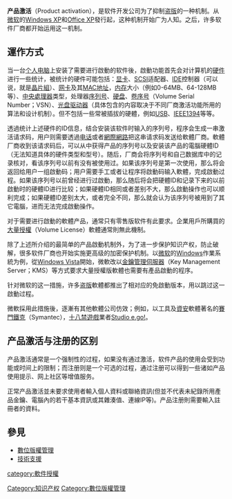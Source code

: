 {{unreferenced|time=2010-08-16T16:38:47+00:00}}
{{noteTA
|T=zh-hans:产品激活; zh-hant:產品啟用;
|1=zh-hans:激活; zh-hant:啟動;
|G1=IT
}}
'''产品激活'''（Product activation），是软件开发公司为了抑制[[盗版|盗版]]的一种机制。从[[微软|微软]]的[[Windows_XP|Windows XP]]和[[Microsoft_Office#主流Windows版本|Office XP]]發行起，这种机制开始广为人知。之后，许多软件厂商都开始运用这一机制。

==運作方式==
当一台[[个人电脑|个人电脑]]上安装了需要进行啟動的软件後，啟動功能首先会对计算机的[[硬件|硬件]]进行一些统计，被统计的硬件可能包括：[[显卡|显卡]]、[[SCSI|SCSI]]适配器、[[IDE|IDE]]控制器（可以说，就是[[晶片組|晶片組]]）、[[网卡|网卡]]及其[[MAC地址|MAC地址]]，[[内存|内存]]大小（例如0-64MB、64-128MB等）、[[中央處理器|中央處理器]]类型，处理器[[序列号|序列号]]、[[硬盘|硬盘]]、[[卷序号|卷序号]]（Volume Serial Number；VSN）、[[光盘驱动器|光盘驱动器]]（具体包含的内容取决于不同厂商激活功能所用的算法和设计机制）。但不包括一些常被插拔的硬體，例如[[USB|USB]]、[[IEEE1394|IEEE1394]]等等。

透過统计上述硬件的ID信息，结合安装该软件时输入的序列号，程序会生成一串激活请求码，用户则需要透過[[电话|电话]]或者[[網際網路|網際網路]]把这串请求码发送给軟體厂商。軟體厂商收到该请求码后，可以从中获得产品的序列号以及安装该产品的電腦硬體ID（无法知道具体的硬件类型和型号）。随后，厂商会将序列号和自己数据库中的记录核对，看该序列号以前有没有被使用过。如果该序列号是第一次使用，那么将会返回给用户一组啟動码；用户需要手工或者让程序将啟動码输入軟體，完成啟動过程。如果该序列号以前曾经进行过啟動，那么随后将会把硬體ID和记录下来的以前啟動时的硬體ID进行比较；如果硬體ID相同或者差别不大，那么啟動操作也可以顺利完成；如果硬體ID差别太大，或者完全不同，那么就会认为该序列号被用到了其它電腦，进而无法完成啟動操作。

对于需要进行啟動的軟體产品，通常只有零售版软件有此要求。企業用戶所購買的[[大量授權|大量授權]]（Volume License）軟體通常則無此機制。

除了上述所介绍的最简单的产品啟動机制外，为了进一步保护知识产权，防止破解，很多软件厂商也开始实施更高级的加密保护机制。以[[微软|微软]]的[[Windows|Windows]]作業系統为例，從[[Windows_Vista|Windows Vista]]開始，微軟改以[[金鑰管理伺服器|金鑰管理伺服器]]（Key Management Server；KMS）等方式要求大量授權版軟體也需要有產品啟動的程序。

针对微软的这一措施，许多[[盗版|盗版]]軟體都推出了相对应的免啟動版本，用以跳过这一啟動过程。

微軟採用此措施後，逐漸有其他軟體公司仿效；例如，以工具及[[資安|資安]]軟體著名的[[賽門鐵克|賽門鐵克]]（Symantec），[[十八禁遊戲|十八禁遊戲]]業者[[Studio_e.go!|Studio e.go!]]。

==产品激活与注册的区别==
产品激活通常是一个强制性的过程，如果没有通过激活，软件产品的使用会受到功能或时间上的限制；而注册则是一个可选的过程，通过注册可以得到一些诸如产品使用提示、网上社区等增值服务。

正常产品激活並未要求使用者輸入個人資料或聯絡資訊(但並不代表未紀錄所用產品金鑰、電腦內的若干基本資訊或其雜湊值、連線IP等)。产品注册則需要輸入註冊者的資料。
==參見==
*[[數位版權管理|數位版權管理]]
*[[技術支援|技術支援]]
{{软件发行}}
[[category:軟件授權|category:軟件授權]]
[[Category:知识产权|Category:知识产权]]
[[Category:數位版權管理|Category:數位版權管理]]